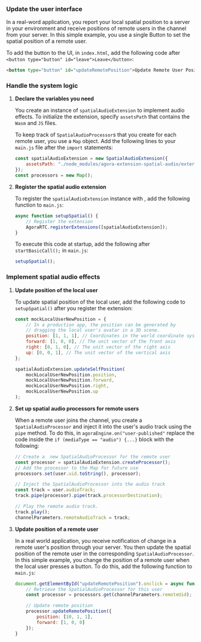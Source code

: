 <PlatformWrapper platform="web">

### Update the user interface

In a real-word application, you report your local spatial position to a server in your environment and receive positions of remote users in the channel from your server. In this simple example, you use a single Button to set the spatial position of a remote user.

To add the button to the UI, in `index.html`, add the following code after `<button type="button" id="leave">Leave</button>`:

```html
<button type="button" id="updateRemotePosition">Update Remote User Position</button>
```

### Handle the system logic

1. **Declare the variables you need**

    You create an instance of `spatialAudioExtension` to implement audio effects. To initialize the extension, specify `assetsPath` that contains the  `Wasm` and `JS` files.
    
    To keep track of `SpatialAudioProcessor`s that you create for each remote user, you use a `Map` object. Add the following lines to your `main.js` file after the `import` statements:

    ```javascript
    const spatialAudioExtension = new SpatialAudioExtension({
        assetsPath: "./node_modules/agora-extension-spatial-audio/external/",
    });
    const processors = new Map();
    ```

1. **Register the spatial audio extension**

    To register the `spatialAudioExtension` instance with <Vg k="ENGINE" />, add the following function to `main.js`:

    ```javascript
    async function setupSpatial() {
        // Register the extension
        AgoraRTC.registerExtensions([spatialAudioExtension]);
    }
    ```
    To execute this code at startup, add the following after `startBasicCall();` in `main.js`:

    ```javascript
    setupSpatial();
    ```

### Implement spatial audio effects

1. **Update position of the local user**

    To update spatial position of the local user, add the following code to `setupSpatial()` after you register the extension:

    ```javascript
    const mockLocalUserNewPosition = {
        // In a production app, the position can be generated by 
        // dragging the local user's avatar in a 3D scene.
        position: [1, 1, 1], // Coordinates in the world coordinate system
        forward: [1, 0, 0], // The unit vector of the front axis
        right: [0, 1, 0], // The unit vector of the right axis
        up: [0, 0, 1], // The unit vector of the vertical axis
    };

    spatialAudioExtension.updateSelfPosition(
        mockLocalUserNewPosition.position,
        mockLocalUserNewPosition.forward,
        mockLocalUserNewPosition.right,
        mockLocalUserNewPosition.up
    );
    ```

1. **Set up spatial audio processors for remote users**

    When a remote user joins the channel, you create a `SpatialAudioProcessor` and inject it into the user's audio track using the `pipe` method. To do this, in `agoraEngine.on("user-published"` replace the code inside the `if (mediaType == "audio") {...}` block with the following:

    ```javascript
    // Create a  new SpatialAudioProcessor for the remote user
    const processor = spatialAudioExtension.createProcessor();
    // Add the processor to the Map for future use
    processors.set(user.uid.toString(), processor);

    // Inject the SpatialAudioProcessor into the audio track
    const track = user.audioTrack;
    track.pipe(processor).pipe(track.processorDestination);

    // Play the remote audio track.
    track.play();
    channelParameters.remoteAudioTrack = track;
    ```

1. **Update position of a remote user**

    In a real world application, you receive notification of change in a remote user's position through your server. You then update the spatial position of the remote user in the corresponding `SpatialAudioProcessor`. In this simple example, you change the position of a remote user when the local user presses a button. To do this, add the following function to `main.js`:

    ```javascript
    document.getElementById("updateRemotePosition").onclick = async function () {
        // Retrieve the SpatialAudioProcessor for this user
        const processor = processors.get(channelParameters.remoteUid);

        // Update remote position
        processor.updateRemotePosition({
            position: [10, 1, 1], 
            forward: [1, 0, 0] 
        });
    }
    ```

</PlatformWrapper>
